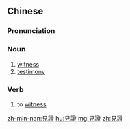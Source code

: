 {{also|见证}}
==Chinese==
{{zh-forms|s=见证}}

===Pronunciation===
{{zh-pron
|m=jiànzhèng
|c=gin3 zing3
|mn=kiàn-chèng
|cat=n,v
}}

===Noun===
{{zh-noun}}

# [[witness]]
# [[testimony]]

===Verb===
{{zh-verb}}

# to [[witness]]

[[zh-min-nan:見證]]
[[hu:見證]]
[[mg:見證]]
[[zh:見證]]